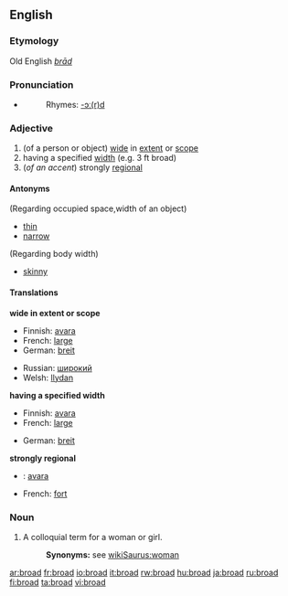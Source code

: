 ==English==
===Etymology===
Old English ''[[brād]]''

===Pronunciation===
*{{audio|en-us-broad.ogg|Audio (US)}}
*:Rhymes: [[Rhymes:English:-ɔː(r)d|-ɔː(r)d]]

===Adjective===
{{en-adj-er}}

#(of a person or object) [[wide]] in [[extent]] or [[scope]]
# having a specified [[width]] (e.g. 3 ft broad)
#(''of an accent'') strongly [[regional]]

====Antonyms====
(Regarding occupied space,width of an object)
*[[thin]] 
*[[narrow]]
(Regarding body width)
*[[skinny]]

====Translations====
'''wide in extent or scope'''
{{top}}
*Finnish: [[avara]]
*French: [[large]]
*German: [[breit]]
{{mid}}
*Russian: [[широкий]]
*Welsh: [[llydan]]

{{bottom}}

'''having a specified width'''
{{top}}
*Finnish: [[avara]]
*French: [[large]]
{{mid}}
*German: [[breit]]

{{bottom}}

'''strongly regional'''
{{top}}
*{{ttbc|Finnish}}: [[avara]]
{{mid}}
*French: [[fort]]
{{bottom}}

===Noun===
{{en-noun}}

#A colloquial term for a woman or girl.
#:'''Synonyms:''' see [[wikiSaurus:woman]]

[[ar:broad]]
[[fr:broad]]
[[io:broad]]
[[it:broad]]
[[rw:broad]]
[[hu:broad]]
[[ja:broad]]
[[ru:broad]]
[[fi:broad]]
[[ta:broad]]
[[vi:broad]]